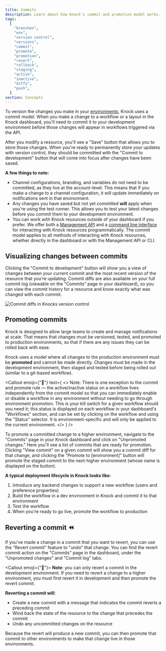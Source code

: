 ```yaml
---
title: Commits
description: Learn about how Knock's commit and promotion model works.
tags:
  [
    "branches",
    "env",
    "version control",
    "versions",
    "commit",
    "promote",
    "promotion",
    "revert",
    "rollback",
    "staging",
    "active",
    "inactive",
    "diffs",
    "push",
  ]
section: Concepts
---
```


To version the changes you make in your [environments](/concepts/environments), Knock uses a commit model. When you make a change to a workflow or a layout in the Knock dashboard, you'll need to commit it to your development environment before those changes will appear in workflows triggered via the API.

After you modify a resource, you'll see a "Save" button that allows you to store those changes. When you're ready to permanently store your updates with version control, they should be committed with the "Commit to development" button that will come into focus after changes have been saved.

**A few things to note:**

- Channel configurations, branding, and variables do not need to be committed, as they live at the account-level. This means that if you make a change to a channel configuration, it will update immediately on notifications sent in that environment.
- Any changes you have saved but not yet committed **will** apply when you're using the test runner. This allows you to test your latest changes before you commit them to your development environment.
- You can work with Knock resources outside of your dashboard if you prefer. We offer both a [Management API](/developer-tools/management-api) and a [command line interface](/developer-tools/knock-cli) for interacting with Knock resources programmatically. The commit model applies to all methods of interacting with Knock resources, whether directly in the dashboard or with the Management API or CLI.

## Visualizing changes between commits

Clicking the "Commit to development" button will show you a view of changes between your current commit and the most recent version of the resource that you're updating. Commit diffs are also available on your full commit log (viewable on the "Commits" page in your dashboard), so you can view the commit history for a resource and know exactly what was changed with each commit.

![Commit diffs in Knocks version control](/images/commit-diff-showcase.gif)

## Promoting commits

Knock is designed to allow large teams to create and manage notifications at scale. That means that
changes must be versioned, tested, and promoted to production environments, so that if there are
any issues they can be rolled back with ease.

Knock uses a model where all changes to the production environment must be **promoted** and cannot be made directly.
Changes must be made in the development environment, then staged and tested before being rolled out (similar to a git-based workflow).

<Callout
  emoji={"🚨"}
  text={
    <>
      <span className="font-bold">Note:</span> There is one exception to the
      commit and promote rule — the active/inactive status on a workflow lives
      independently from the commit model so that you can immediately enable or
      disable a workflow in any environment without needing to go through
      environment promotion. This is your kill switch for a given workflow
      should you need it; this status is displayed on each workflow in your
      dashboard's "Workflows" section, and can be set by clicking on the
      workflow and using the "Status" selector. It is environment-specific and
      will only be applied to the current environment.
    </>
  }
/>

To promote a committed change to a higher environment, navigate to the "Commits" page in your Knock dashboard and click on "Unpromoted changes." Here you'll see a list of commits that are ready for promotion. Clicking "View commit" on a given commit will show you a commit diff for that change, and clicking the "Promote to [environment]" button will promote the staged commit to the next-higher environment (whose name is displayed on the button).

**A typical deployment lifecycle in Knock looks like:**

1. Introduce any backend changes to support a new workflow (users and preference properties)
2. Build the workflow in a dev environment in Knock and commit it to that environment
3. Test the workflow
4. When you're ready to go live, promote the workflow to production

## Reverting a commit ⏪

If you've made a change in a commit that you want to revert, you can use the "Revert commit" feature to "undo" that change. You can find the revert commit action on the "Commits" page in the dashboard, under the "Unpromoted changes" and "Commit log" tabs.

<Callout emoji={"🚨"}>
  **Note**: you can only revert a commit in the development environment. If you
  need to revert a change to a higher environment, you must first revert it in
  development and then promote the revert commit.
</Callout>

**Reverting a commit will**:

- Create a new commit with a message that indicates the commit reverts a preceding commit
- Wind back the state of the resource to the change that precedes the commit
- Undo any uncommitted changes on the resource

Because the revert will produce a new commit, you can then promote that commit to other environments to make that change live in those environments.
